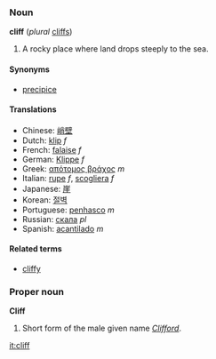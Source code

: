 ===Noun===
'''cliff''' (''plural'' [[cliffs]])

#A rocky place where land drops steeply to the sea. <!--needs some work-->

====Synonyms====
*[[precipice]]

====Translations====
*Chinese: [[峭壁]]
*Dutch: [[klip]] ''f''
*French: [[falaise]] ''f''
*German: [[Klippe]] ''f''
*Greek: [[απότομος βράχος]] ''m''
*Italian: [[rupe]] ''f'', [[scogliera]] ''f''
*Japanese: [[崖]]
*Korean: [[절벽]]
*Portuguese: [[penhasco]] ''m''
*Russian: [[скала]] ''pl''
*Spanish: [[acantilado]] ''m''

====Related terms====
*[[cliffy]]

===Proper noun===
'''Cliff'''

# Short form of the male given name ''[[Clifford]]''.

[[it:cliff]]